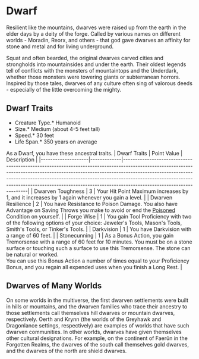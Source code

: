 = Dwarf =
Resilient like the mountains, dwarves were raised up from the earth in the elder days by a deity of the forge. Called by various names on different worlds - Moradin, Reorx, and others - that god gave dwarves an affinity for stone and metal and for living underground.

Squat and often bearded, the original dwarves carved cities and strongholds into mountainsides and under the earth. Their oldest legends tell of conflicts with the monsters of mountaintops and the Underdark, whether those monsters were towering giants or subterranean horrors. Inspired by those tales, dwarves of any culture often sing of valorous deeds - especially of the little overcoming the mighty.

== Dwarf Traits ==
*Creature Type.* Humanoid<br>
*Size.* Medium (about 4-5 feet tall)<br>
*Speed.* 30 feet<br>
*Life Span.* 350 years on average<br>

As a Dwarf, you have these ancestral traits.
| Dwarf Traits       | Point Value | Description                                                                                                                                                                                                                                                                                                                                                  |
|--------------------|-------------|--------------------------------------------------------------------------------------------------------------------------------------------------------------------------------------------------------------------------------------------------------------------------------------------------------------------------------------------------------------|
| Dwarven Toughness  | 3           | Your Hit Point Maximum increases by 1, and it increases by 1 again whenever you gain a level.                                                                                                                                                                                                                                                                |
| Dwarven Resilience | 2           | You have Resistance to Poison Damage.  You also have Advantage on Saving Throws you make to avoid or end the [[../Conditions#Poisoned|Poisoned]] Condition on yourself.                                                                                                                                                                                      |
| Forge Wise         | 1           | You gain Tool Proficiency with two of the following options of your choice: Jeweler's Tools, Mason's Tools, Smith's Tools, or Tinker's Tools.                                                                                                                                                                                                                |
| Darkvision         | 1           | You have Darkvision with a range of 60 feet.                                                                                                                                                                                                                                                                                                                 |
| Stonecunning       | 1           | As a Bonus Action, you gain Tremorsense with a range of 60 feet for 10 minutes.  You must be on a stone surface or touching such a surface to use this Tremorsense.  The stone can be natural or worked.<br> You can use this Bonus Action a number of times equal to your Proficiency Bonus, and you regain all expended uses when you finish a Long Rest. |

== Dwarves of Many Worlds ==
On some worlds in the multiverse, the first dwarven settlements were built in hills or mountains, and the dwarven families who trace their ancestry to those settlements call themselves hill dwarves or mountain dwarves, respectively. Oerth and Krynn (the worlds of the Greyhawk and Dragonlance settings, respectively) are examples of worlds that have such dwarven communities.
In other worlds, dwarves have given themselves other cultural designations. For example, on the continent of Faerûn in the Forgotten Realms, the dwarves of the south call themselves gold dwarves, and the dwarves of the north are shield dwarves.


